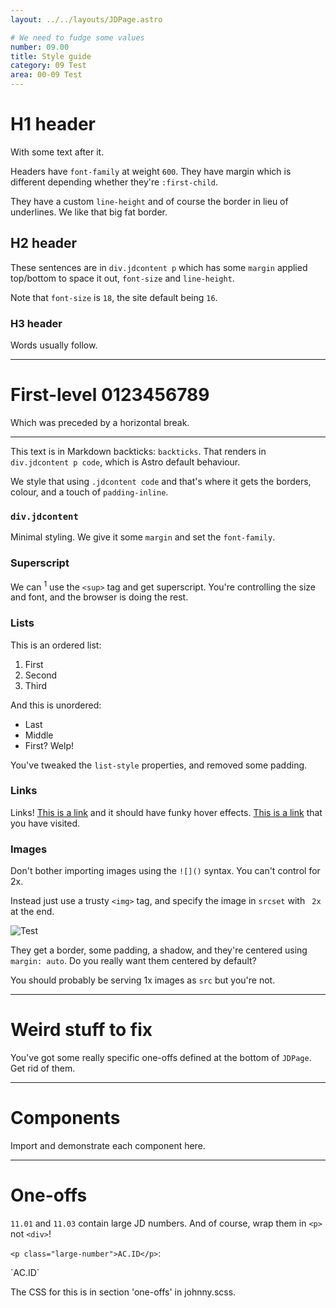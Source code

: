 ```yaml
---
layout: ../../layouts/JDPage.astro

# We need to fudge some values
number: 09.00
title: Style guide
category: 09 Test
area: 00-09 Test
---
```


# H1 header

With some text after it.

Headers have `font-family` at weight `600`. They have margin which is different depending whether they're `:first-child`.

They have a custom `line-height` and of course the border in lieu of underlines. We like that big fat border.

## H2 header

These sentences are in `div.jdcontent p` which has some `margin` applied top/bottom to space it out, `font-size` and `line-height`.

Note that `font-size` is `18`, the site default being `16`.

### H3 header

Words usually follow.

---

# First-level 0123456789

Which was preceded by a horizontal break.

---

This text is in Markdown backticks: `backticks`. That renders in `div.jdcontent p code`, which is Astro default behaviour.

We style that using `.jdcontent code` and that's where it gets the borders, colour, and a touch of `padding-inline`.

### `div.jdcontent`

Minimal styling. We give it some `margin` and set the `font-family`.

### Superscript

We can <sup>1</sup> use the `<sup>` tag and get superscript. You're controlling the size and font, and the browser is doing the rest.

### Lists

This is an ordered list:

1. First
2. Second
3. Third

And this is unordered:

- Last
- Middle
- First? Welp!

You've tweaked the `list-style` properties, and removed some padding.

### Links

Links! [This is a link](#) and it should have funky hover effects. [This is a link](http://localhost:3000) that you have visited.

### Images

Don't bother importing images using the `![]()` syntax. You can't control for 2x.

Instead just use a trusty `<img>` tag, and specify the image in `srcset` with ` 2x` at the end.

<img
  alt="Test"
  src="/img/11.01_finder_sample_company_expanded.png"
  srcset="/img/11.01_finder_sample_company_expanded.png 2x"
/>

They get a border, some padding, a shadow, and they're centered using `margin: auto`. Do you really want them centered by default?

You should probably be serving 1x images as `src` but you're not.

---

# Weird stuff to fix

You've got some really specific one-offs defined at the bottom of `JDPage`. Get rid of them.

---

# Components

Import and demonstrate each component here.

---

# One-offs

`11.01` and `11.03` contain large JD numbers. And of course, wrap them in `<p>` not `<div>`!

`<p class="large-number">AC.ID</p>`:

<p class="large-number">`AC.ID`</p>

The CSS for this is in section 'one-offs' in johnny.scss.
